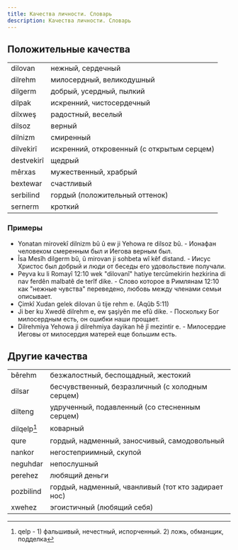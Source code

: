 ```yaml
---
title: Качества личности. Словарь
description: Качества личности. Словарь
---
```


## Положительные качества
|||
|-|-|
|dilovan|нежный, сердечный|
|dilrehm|милосердный, великодушный|
|dilgerm|добрый, усердный, пылкий|
|dilpak|искренний, чистосердечный|
|dilxweş|радостный, веселый|
|dilsoz|верный|
|dilnizm|смиренный|
|dilvekirî|искренний, откровенный (с открытым серцем)|
|destvekirî|щедрый|
|mêrxas|мужественный, храбрый|
|bextewar|счастливый|
|serbilind|гордый (положительный оттенок)|
|sernerm|кроткий|


### Примеры
* Yonatan mirovekî dilnizm bû û ew ji Yehowa re dilsoz bû. - Ионафан человеком смеренным был и Иегова верным был.
* Îsa Mesîh dilgerm bû, û mirovan ji sohbeta wî kêf distand. - Иисус Христос был добрый и люди от беседы его удовольствие получали.
* Peyva ku li Romayî 12:10 wek "dilovanî" hatiye tercûmekirin hezkirina di nav ferdên malbatê de terîf dike. - Слово которое в Римлянам 12:10 как "нежные чувства" переведено, любовь между членами семьи описывает.
* Çimkî Xudan gelek dilovan û tije rehm e. (Aqûb 5:11)
* Ji ber ku Xwedê dilrehm e, ew şaşiyên me efû dike. - Поскольку Бог милосердным есть, он ошибки наши прощает.
* Dilrehmiya Yehowa ji dilrehmiya dayikan hê jî mezintir e. - Милосердие Иеговы от милосердия матерей еще большим есть.

## Другие качества

|||
|-|-|
|bêrehm|безжалостный, беспощадный, жестокий|
|dilsar|бесчувственный, безразличный (с холодным серцем)|
|dilteng|удрученный, подавленный (со стесненным серцем)|
|dilqelp[^1]|коварный|
|qure|гордый, надменный, заносчивый, самодовольный|
|nankor|негостеприимный, скупой|
|neguhdar|непослушный|
|perehez|любящий деньги|
|pozbilind|гордый, надменный, чванливый (тот кто задирает нос)|
|xwehez|эгоистичный (любящий себя)|

[^1]: qelp - 1) фальшивый, нечестный, испорченный. 2) ложь, обманщик, подделка